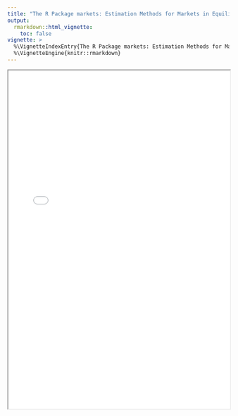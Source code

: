 ```yaml
---
title: "The R Package markets: Estimation Methods for Markets in Equilibrium and Disequilibrium"
output:
  rmarkdown::html_vignette:
    toc: false
vignette: >
  %\VignetteIndexEntry{The R Package markets: Estimation Methods for Markets in Equilibrium and Disequilibrium}
  %\VignetteEngine{knitr::rmarkdown}
---
```


<iframe src="markets.pdf" style="width:100%;height:80vmin;"/>


